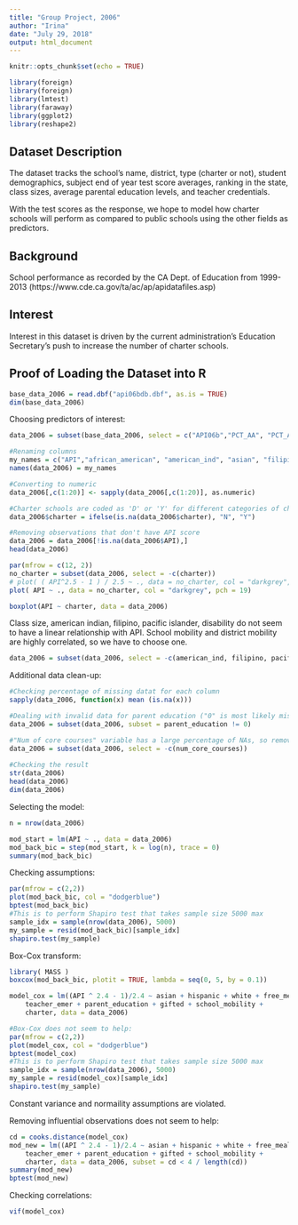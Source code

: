 ```yaml
---
title: "Group Project, 2006"
author: "Irina"
date: "July 29, 2018"
output: html_document
---
```


```r
knitr::opts_chunk$set(echo = TRUE)
```
```r
library(foreign)
library(foreign)
library(lmtest)
library(faraway)
library(ggplot2)
library(reshape2)
```
## Dataset Description

The dataset tracks the school's name, district, type (charter or not), student demographics, subject end of year test score averages, ranking in the state, class sizes, average parental education levels, and teacher credentials.

With the test scores as the response, we hope to model how charter schools will perform as compared to public schools using the other fields as predictors.

## Background

School performance as recorded by the CA Dept. of Education from 1999-2013 (https://www.cde.ca.gov/ta/ac/ap/apidatafiles.asp)

## Interest

Interest in this dataset is driven by the current administration's Education Secretary's push to increase the number of charter schools.

## Proof of Loading the Dataset into R
```r
base_data_2006 = read.dbf("api06bdb.dbf", as.is = TRUE)
dim(base_data_2006)
```
Choosing predictors of interest:
```r
data_2006 = subset(base_data_2006, select = c("API06b","PCT_AA", "PCT_AI", "PCT_AS", "PCT_FI","PCT_HI", "PCT_PI", "PCT_WH", "P_EL","MEALS", "FULL", "EMER", "AVG_ED", "P_GATE", "ACS_K3", "ACS_46","ACS_CORE", "P_RFEP", "P_DI", "CBMOB", "DMOB", "CHARTER"))

#Renaming columns
my_names = c("API","african_american", "american_ind", "asian", "filipino", "hispanic", "pacific_islander", "white", "eng_learners", "free_meals","teacher_full","teacher_emer", "parent_education", "gifted", "class_sizeK3", "class_size_46", "num_core_courses", "reclas_eng_learners", "disability", "school_mobility", "district_mobility","charter")
names(data_2006) = my_names

#Converting to numeric
data_2006[,c(1:20)] <- sapply(data_2006[,c(1:20)], as.numeric)

#Charter schools are coded as 'D' or 'Y' for different categories of charter and "NA" for non-charter school. I changed the default levels: I used 'Y' for both 'D' and 'Y' and 'N' for 'NA'.
data_2006$charter = ifelse(is.na(data_2006$charter), "N", "Y")

#Removing observations that don't have API score
data_2006 = data_2006[!is.na(data_2006$API),]
head(data_2006)


```
```r
par(mfrow = c(12, 2))
no_charter = subset(data_2006, select = -c(charter))
# plot( ( API^2.5 - 1 ) / 2.5 ~ ., data = no_charter, col = "darkgrey", pch = 19)
plot( API ~ ., data = no_charter, col = "darkgrey", pch = 19)

```

```r
boxplot(API ~ charter, data = data_2006)
```
Class size, american indian, filipino, pacific islander, disability do not seem to have a linear relationship with API. School mobility and district mobility are highly correlated, so we have to choose one.

```r
data_2006 = subset(data_2006, select = -c(american_ind, filipino, pacific_islander, disability, class_sizeK3, class_size_46, reclas_eng_learners, district_mobility))
```

Additional data clean-up:
```r
#Checking percentage of missing datat for each column
sapply(data_2006, function(x) mean (is.na(x)))

#Dealing with invalid data for parent education ("0" is most likely missing data)
data_2006 = subset(data_2006, subset = parent_education != 0)

#"Num of core courses" variable has a large percentage of NAs, so removing it.
data_2006 = subset(data_2006, select = -c(num_core_courses))
                   
#Checking the result
str(data_2006)
head(data_2006)
dim(data_2006)
```

Selecting the model:

```r
n = nrow(data_2006)

mod_start = lm(API ~ ., data = data_2006)
mod_back_bic = step(mod_start, k = log(n), trace = 0)
summary(mod_back_bic)

```
Checking assumptions:
```r
par(mfrow = c(2,2))
plot(mod_back_bic, col = "dodgerblue")
bptest(mod_back_bic)
#This is to perform Shapiro test that takes sample size 5000 max
sample_idx = sample(nrow(data_2006), 5000)
my_sample = resid(mod_back_bic)[sample_idx]
shapiro.test(my_sample)
```

Box-Cox transform:
```r
library( MASS )
boxcox(mod_back_bic, plotit = TRUE, lambda = seq(0, 5, by = 0.1))
```
```r
model_cox = lm((API ^ 2.4 - 1)/2.4 ~ asian + hispanic + white + free_meals + teacher_full + 
    teacher_emer + parent_education + gifted + school_mobility + 
    charter, data = data_2006)

#Box-Cox does not seem to help:
par(mfrow = c(2,2))
plot(model_cox, col = "dodgerblue")
bptest(model_cox)
#This is to perform Shapiro test that takes sample size 5000 max
sample_idx = sample(nrow(data_2006), 5000)
my_sample = resid(model_cox)[sample_idx]
shapiro.test(my_sample)
```
Constant variance and normaility assumptions are violated.

Removing influential observations does not seem to help:
```r
cd = cooks.distance(model_cox)
mod_new = lm((API ^ 2.4 - 1)/2.4 ~ asian + hispanic + white + free_meals + teacher_full + 
    teacher_emer + parent_education + gifted + school_mobility + 
    charter, data = data_2006, subset = cd < 4 / length(cd))
summary(mod_new)
bptest(mod_new)
```

Checking correlations:
```r

vif(model_cox)
```

